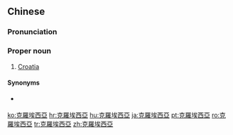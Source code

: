 ==Chinese==
{{zh-forms|s=克罗埃西亚|gloss=-}}

===Pronunciation===
{{zh-pron
|m=Kèluó'āixī亞
|c=hak1 lo4 oi1 sai1 aa3
|cat=pn
}}

===Proper noun===
{{zh-proper noun}}

# {{lb|zh|Taiwan}} [[Croatia]]

====Synonyms====
* {{qualifier|Mainland China}} {{zh-l|克羅地亞}}

{{zh-cat|Countries}}

[[ko:克羅埃西亞]]
[[hr:克羅埃西亞]]
[[hu:克羅埃西亞]]
[[ja:克羅埃西亞]]
[[pt:克羅埃西亞]]
[[ro:克羅埃西亞]]
[[tr:克羅埃西亞]]
[[zh:克羅埃西亞]]